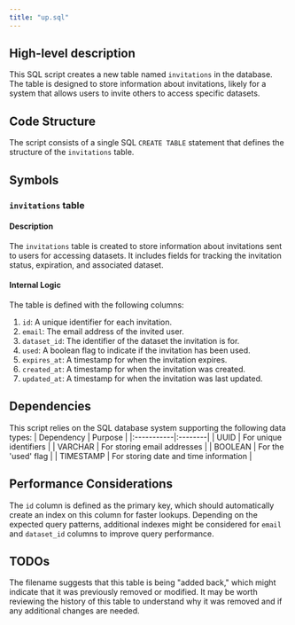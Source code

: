 ```yaml
---
title: "up.sql"
---
```


## High-level description
This SQL script creates a new table named `invitations` in the database. The table is designed to store information about invitations, likely for a system that allows users to invite others to access specific datasets.

## Code Structure
The script consists of a single SQL `CREATE TABLE` statement that defines the structure of the `invitations` table.

## Symbols

### `invitations` table
#### Description
The `invitations` table is created to store information about invitations sent to users for accessing datasets. It includes fields for tracking the invitation status, expiration, and associated dataset.

#### Internal Logic
The table is defined with the following columns:

1. `id`: A unique identifier for each invitation.
2. `email`: The email address of the invited user.
3. `dataset_id`: The identifier of the dataset the invitation is for.
4. `used`: A boolean flag to indicate if the invitation has been used.
5. `expires_at`: A timestamp for when the invitation expires.
6. `created_at`: A timestamp for when the invitation was created.
7. `updated_at`: A timestamp for when the invitation was last updated.

## Dependencies
This script relies on the SQL database system supporting the following data types:
| Dependency | Purpose |
|:-----------|:--------|
| UUID | For unique identifiers |
| VARCHAR | For storing email addresses |
| BOOLEAN | For the 'used' flag |
| TIMESTAMP | For storing date and time information |

## Performance Considerations
The `id` column is defined as the primary key, which should automatically create an index on this column for faster lookups. Depending on the expected query patterns, additional indexes might be considered for `email` and `dataset_id` columns to improve query performance.

## TODOs
The filename suggests that this table is being "added back," which might indicate that it was previously removed or modified. It may be worth reviewing the history of this table to understand why it was removed and if any additional changes are needed.